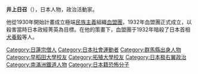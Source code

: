 '''井上日召'''（{{bd|1886年|4月12日|1967年|3月4日|Inoue Nisshō}}），日本{{link-en|日蓮主義|Nichirenism}}人物，政治活動家。

他從1930年開始計畫成立極端[[民族主義|民族主義]]組織[[血盟團|血盟團]]，1932年血盟團正式成立，以殺害當時日本政經菁英為目標。在他的策畫下，血盟團于1932年暗殺了日本首相[[犬養毅|犬養毅]]等人。

{{DEFAULTSORT:Inoue Nisshō}}
[[Category:日蓮宗僧人|Category:日蓮宗僧人]]
[[Category:日本社會運動者|Category:日本社會運動者]]

[[Category:群馬縣出身人物|Category:群馬縣出身人物]]
[[Category:早稻田大學校友|Category:早稻田大學校友]]
[[Category:拓殖大學校友|Category:拓殖大學校友]]
[[Category:日本极右翼政治|Category:日本极右翼政治]]
[[Category:南滿洲鐵道人物|Category:南滿洲鐵道人物]]
[[Category:日本籍恐怖分子|Category:日本籍恐怖分子]]
